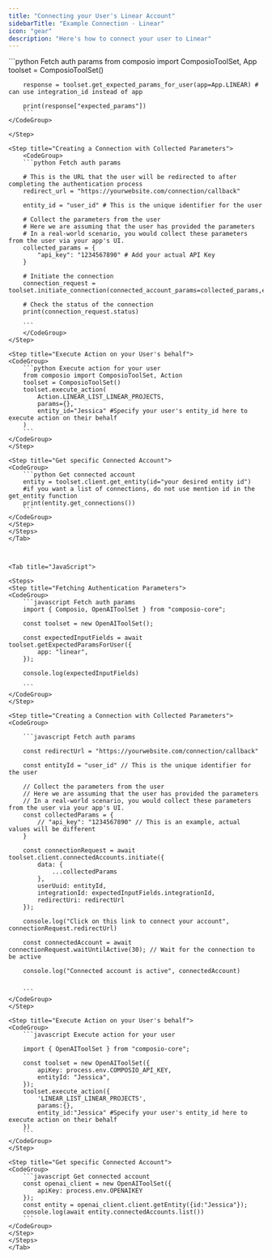 ```yaml
---
title: "Connecting your User's Linear Account"
sidebarTitle: "Example Connection - Linear"
icon: "gear"
description: "Here's how to connect your user to Linear"
---
```


<Tabs>
    <Tab title="Python">
    <Steps>
    <Step title="Fetching Authentication Parameters">
    <CodeGroup>
        ```python Fetch auth params 
        from composio import ComposioToolSet, App
        toolset = ComposioToolSet()

        response = toolset.get_expected_params_for_user(app=App.LINEAR) # can use integration_id instead of app

        print(response["expected_params"])
        ```
    </CodeGroup>

    </Step>

    <Step title="Creating a Connection with Collected Parameters">
        <CodeGroup>
        ```python Fetch auth params 

        # This is the URL that the user will be redirected to after completing the authentication process
        redirect_url = "https://yourwebsite.com/connection/callback"

        entity_id = "user_id" # This is the unique identifier for the user

        # Collect the parameters from the user
        # Here we are assuming that the user has provided the parameters
        # In a real-world scenario, you would collect these parameters from the user via your app's UI.
        collected_params = {
            "api_key": "1234567890" # Add your actual API Key
        }

        # Initiate the connection
        connection_request = toolset.initiate_connection(connected_account_params=collected_params,entity_id=entity_id,app=App.LINEAR,redirect_url=redirect_url)

        # Check the status of the connection
        print(connection_request.status)

        ```
        </CodeGroup>
    </Step>

    <Step title="Execute Action on your User's behalf">
    <CodeGroup>
        ```python Execute action for your user
        from composio import ComposioToolSet, Action
        toolset = ComposioToolSet()
        toolset.execute_action(
            Action.LINEAR_LIST_LINEAR_PROJECTS,
            params={},
            entity_id="Jessica" #Specify your user's entity_id here to execute action on their behalf
        )
        ```
    </CodeGroup>
    </Step>

    <Step title="Get specific Connected Account">
    <CodeGroup>
        ```python Get connected account
        entity = toolset.client.get_entity(id="your desired entity id")
        #if you want a list of connections, do not use mention id in the get_entity function
        print(entity.get_connections())
        ```
    </CodeGroup>
    </Step>
    </Steps>
    </Tab>



    <Tab title="JavaScript">

    <Steps>
    <Step title="Fetching Authentication Parameters">
    <CodeGroup>
        ```javascript Fetch auth params 
        import { Composio, OpenAIToolSet } from "composio-core";

        const toolset = new OpenAIToolSet();

        const expectedInputFields = await toolset.getExpectedParamsForUser({
            app: "linear",
        });

        console.log(expectedInputFields)

        ```
    </CodeGroup>
    </Step>

    <Step title="Creating a Connection with Collected Parameters">
    <CodeGroup>

        ```javascript Fetch auth params 

        const redirectUrl = "https://yourwebsite.com/connection/callback"

        const entityId = "user_id" // This is the unique identifier for the user

        // Collect the parameters from the user
        // Here we are assuming that the user has provided the parameters
        // In a real-world scenario, you would collect these parameters from the user via your app's UI.
        const collectedParams = {
            // "api_key": "1234567890" // This is an example, actual values will be different
        }

        const connectionRequest = await toolset.client.connectedAccounts.initiate({
            data: {
                ...collectedParams
            },
            userUuid: entityId,
            integrationId: expectedInputFields.integrationId, 
            redirectUri: redirectUrl
        });

        console.log("Click on this link to connect your account", connectionRequest.redirectUrl)

        const connectedAccount = await connectionRequest.waitUntilActive(30); // Wait for the connection to be active

        console.log("Connected account is active", connectedAccount)


        ```
    </CodeGroup>
    </Step>

    <Step title="Execute Action on your User's behalf">
    <CodeGroup>
        ```javascript Execute action for your user

        import { OpenAIToolSet } from "composio-core";

        const toolset = new OpenAIToolSet({
            apiKey: process.env.COMPOSIO_API_KEY,
            entityId: "Jessica",
        });
        toolset.execute_action({
            'LINEAR_LIST_LINEAR_PROJECTS',
            params:{},
            entity_id:"Jessica" #Specify your user's entity_id here to execute action on their behalf
        })
        ```
    </CodeGroup>
    </Step>

    <Step title="Get specific Connected Account">
    <CodeGroup>
        ```javascript Get connected account
        const openai_client = new OpenAIToolSet({
            apiKey: process.env.OPENAIKEY
        });
        const entity = openai_client.client.getEntity({id:"Jessica"});
        console.log(await entity.connectedAccounts.list())
        ```
    </CodeGroup>
    </Step>
    </Steps>
    </Tab>
</Tabs>

